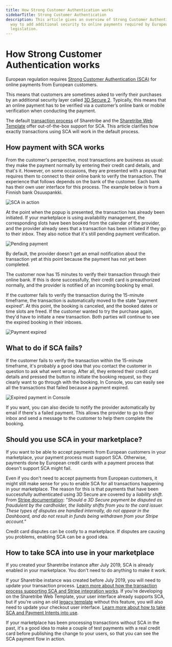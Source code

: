 ```yaml
---
title: How Strong Customer Authentication works
sidebarTitle: Strong Customer Authentication
description: This article gives an overview of Strong Customer Authentication, a
  way to add additional security to online payments required by European
  legislation.
---
```


# How Strong Customer Authentication works

European regulation requires
[Strong Customer Authentication (SCA)](https://stripe.com/guides/strong-customer-authentication)
for online payments from European customers.

This means that customers are sometimes asked to verify their purchases
by an additional security layer called
[3D Secure 2](https://stripe.com/gb/guides/3d-secure-2). Typically, this
means that an online payment has to be verified via a customer’s online
bank or mobile verification when conducting the payment.

The default [transaction process](/concepts/transaction-process/) of
Sharetribe and the
[Sharetribe Web Template](https://github.com/sharetribe/web-template/)
offer out-of-the-box support for SCA. This article clarifies how exactly
transactions using SCA will work in the default process.

## How payment with SCA works

From the customer's perspective, most transactions are business as
usual: they make the payment normally by entering their credit card
details, and that's it. However, on some occasions, they are presented
with a popup that requires them to connect to their online bank to
verify the transaction. The experience that follows depends on the bank
of the customer. Each bank has their own user interface for this
process. The example below is from a Finnish bank Osuuspankki.

![SCA in action](./sca_op_authentication.png "SCA in action")

At the point when the popup is presented, the transaction has already
been initiated. If your marketplace is using availability management,
the corresponding slots have been booked from the calendar of the
provider, and the provider already sees that a transaction has been
initiated if they go to their inbox. They also notice that it's still
pending payment verification.

![Pending payment](./sca_pending_payment.png "Pending payment")

By default, the provider doesn't get an email notification about the
transaction yet at this point because the payment has not yet been
completed.

The customer now has 15 minutes to verify their transaction through
their online bank. If this is done successfully, their credit card is
preauthorized normally, and the provider is notified of an incoming
booking by email.

If the customer fails to verify the transaction during the 15-minute
timeframe, the transaction is automatically moved to the state "payment
expired". At this point, the booking is canceled, and the booked dates
or time slots are freed. If the customer wanted to try the purchase
again, they'd have to initiate a new transaction. Both parties will
continue to see the expired booking in their inboxes.

![Payment expired](./sca_payment_expired.png "Payment expired")

## What to do if SCA fails?

If the customer fails to verify the transaction within the 15-minute
timeframe, it's probably a good idea that you contact the customer in
question to ask what went wrong. After all, they entered their credit
card details and pressed the button to initiate the booking request, so
they clearly want to go through with the booking. In Console, you can
easily see all the transactions that failed because a payment expired.

![Expired payment in Console](./sca_console.png "Expired payment in Console")

If you want, you can also decide to notify the provider automatically by
email if there's a failed payment. This allows the provider to go to
their inbox and send a message to the customer to help them complete the
booking.

## Should you use SCA in your marketplace?

If you want to be able to accept payments from European customers in
your marketplace, your payment process must support SCA. Otherwise,
payments done by European credit cards with a payment process that
doesn't support SCA might fail.

Even if you don't need to accept payments from European customers, it
might still make sense for you to enable SCA for all transactions
happening in your marketplace. The reason for this is that payments that
have been successfully authenticated using 3D Secure are covered by a
_liability shift_. From
[Stripe documentation](https://stripe.com/docs/payments/3d-secure#disputed-payments):
_"Should a 3D Secure payment be disputed as fraudulent by the
cardholder, the liability shifts from you to the card issuer. These
types of disputes are handled internally, do not appear in the
Dashboard, and do not result in funds being withdrawn from your Stripe
account."_

Credit card disputes can be costly to a marketplace. If disputes are
causing you problems, enabling SCA can be a good idea.

## How to take SCA into use in your marketplace

<info>

If you created your Sharetribe instance after July 2019, SCA is already
enabled in your marketplace. You don't need to do anything to make it
work.

</info>

If your Sharetribe instance was created before July 2019, you will need
to update your transaction process.
[Learn more about how the transaction process supporting SCA and Stripe integration works](/concepts/payment-intents/).
If you're developing on the Sharetribe Web Template, your user interface
already supports SCA, but if you're using an old
[legacy template](https://www.sharetribe.com/docs/template/legacy-templates/)
without this feature, you will also need to update your checkout user
interface.
[Learn more about how to take SCA and Payment Intents into use](/how-to/enable-payment-intents/).

If your marketplace has been processing transactions without SCA in the
past, it's a good idea to make a couple of test payments with a real
credit card before publishing the change to your users, so that you can
see the SCA payment flow in action.
